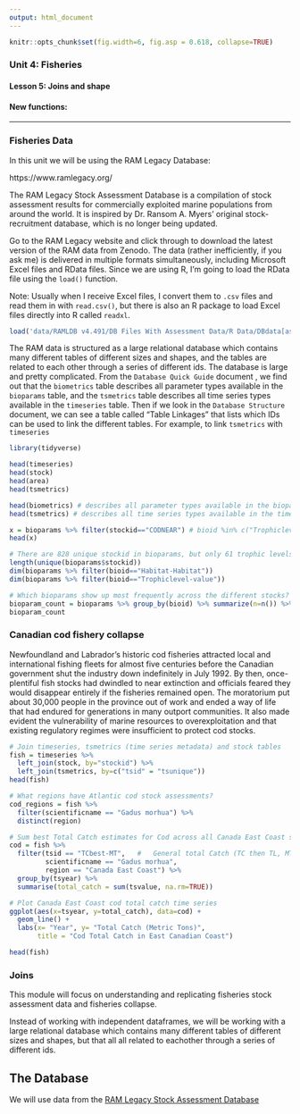 ```yaml
---
output: html_document
---
```


```r
knitr::opts_chunk$set(fig.width=6, fig.asp = 0.618, collapse=TRUE) 
```

### Unit 4: Fisheries
#### Lesson 5: Joins and shape
#### New functions: 


***

### Fisheries Data

In this unit we will be using the RAM Legacy Database: 

https://www.ramlegacy.org/

The RAM Legacy Stock Assessment Database is a compilation of stock assessment results for commercially exploited marine populations from around the world. It is inspired by Dr. Ransom A. Myers’ original stock-recruitment database, which is no longer being updated.

Go to the RAM Legacy website and click through to download the latest version of the RAM data from Zenodo. The data (rather inefficiently, if you ask me) is delivered in multiple formats simultaneously, including Microsoft Excel files and RData files. Since we are using R, I'm going to load the RData file using the `load()` function.

Note: Usually when I receive Excel files, I convert them to `.csv` files and read them in with `read.csv()`, but there is also an R package to load Excel files directly into R called `readxl`. 

```r
load('data/RAMLDB v4.491/DB Files With Assessment Data/R Data/DBdata[asmt][v4.491].RData')
```

The RAM data is structured as a large relational database which contains many different tables of different sizes and shapes, and the tables are related to each other through a series of different ids. The database is large and pretty complicated. From the `Database Quick Guide` document , we find out that the `biometrics` table describes all parameter types available in the `bioparams` table, and the `tsmetrics` table describes all time series types available in the `timeseries` table. Then if we look in the `Database Structure` document, we can see a table called "Table Linkages" that lists which IDs can be used to link the different tables. For example, to link `tsmetrics` with `timeseries`


```r
library(tidyverse)

head(timeseries)
head(stock)
head(area)
head(tsmetrics)

head(biometrics) # describes all parameter types available in the bioparams table
head(tsmetrics) # describes all time series types available in the timeseries table

x = bioparams %>% filter(stockid=="CODNEAR") # bioid %in% c("Trophiclevel-value", "Habitat-Habitat")
head(x)

# There are 828 unique stockid in bioparams, but only 61 trophic levels and only 298 habitats
length(unique(bioparams$stockid))
dim(bioparams %>% filter(bioid=="Habitat-Habitat"))
dim(bioparams %>% filter(bioid=="Trophiclevel-value"))

# Which bioparams show up most frequently across the different stocks?
bioparam_count = bioparams %>% group_by(bioid) %>% summarize(n=n()) %>% arrange(desc(n))
bioparam_count
```

### Canadian cod fishery collapse

Newfoundland and Labrador's historic cod fisheries attracted local and international fishing fleets for almost five centuries before the Canadian government shut the industry down indefinitely in July 1992. By then, once-plentiful fish stocks had dwindled to near extinction and officials feared they would disappear entirely if the fisheries remained open. The moratorium put about 30,000 people in the province out of work and ended a way of life that had endured for generations in many outport communities. It also made evident the vulnerability of marine resources to overexploitation and that existing regulatory regimes were insufficient to protect cod stocks.

```r
# Join timeseries, tsmetrics (time series metadata) and stock tables
fish = timeseries %>%
  left_join(stock, by="stockid") %>%
  left_join(tsmetrics, by=c("tsid" = "tsunique")) 
head(fish)

# What regions have Atlantic cod stock assessments?
cod_regions = fish %>% 
  filter(scientificname == "Gadus morhua") %>%
  distinct(region)

# Sum best Total Catch estimates for Cod across all Canada East Coast stock assessments       
cod = fish %>% 
  filter(tsid == "TCbest-MT",   # 	General total Catch (TC then TL, MT units only)
         scientificname == "Gadus morhua",
         region == "Canada East Coast") %>%
  group_by(tsyear) %>%
  summarise(total_catch = sum(tsvalue, na.rm=TRUE)) 

# Plot Canada East Coast cod total catch time series
ggplot(aes(x=tsyear, y=total_catch), data=cod) + 
  geom_line() +
  labs(x= "Year", y= "Total Catch (Metric Tons)", 
       title = "Cod Total Catch in East Canadian Coast")

head(fish)
```




### Joins

This module will focus on understanding and replicating 
fisheries stock assessment data and fisheries collapse. 

Instead of working with independent dataframes, we will be working with a large
relational database which contains many different tables of different sizes and 
shapes, but that all all related to eachother through a series of different ids.


## The Database
We will use data from the [RAM Legacy Stock Assessment Database](https://doi.org/10.5281/zenodo.2542918)
